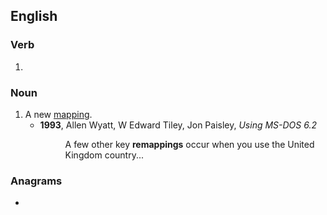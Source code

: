 ==English==

===Verb===
{{head|en|present participle}}

# {{present participle of|remap|lang=en|nocat=1}}

===Noun===
{{en-noun}}

# A new [[mapping]].
#* '''1993''', Allen Wyatt, W Edward Tiley, Jon Paisley, ''Using MS-DOS 6.2''
#*: A few other key '''remappings''' occur when you use the United Kingdom country...

===Anagrams===
* {{anagrams|en|a=aegimnppr|pampering|preamping}}